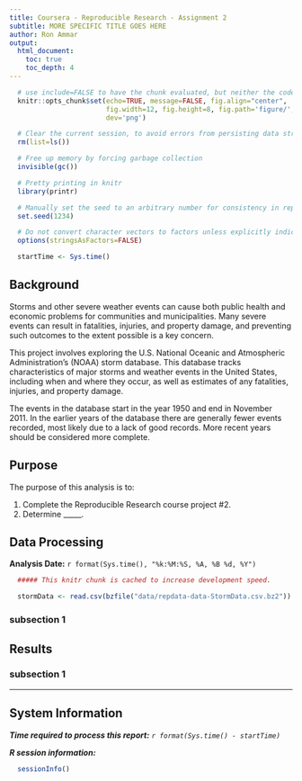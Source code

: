 ```yaml
---
title: Coursera - Reproducible Research - Assignment 2
subtitle: MORE SPECIFIC TITLE GOES HERE
author: Ron Ammar
output: 
  html_document:
    toc: true
    toc_depth: 4
---
```


```r
  # use include=FALSE to have the chunk evaluated, but neither the code nor its output displayed.
  knitr::opts_chunk$set(echo=TRUE, message=FALSE, fig.align="center",
                        fig.width=12, fig.height=8, fig.path='figure/',
                        dev='png')
```

```r
  # Clear the current session, to avoid errors from persisting data structures
  rm(list=ls())

  # Free up memory by forcing garbage collection
  invisible(gc())

  # Pretty printing in knitr
  library(printr)

  # Manually set the seed to an arbitrary number for consistency in reports
  set.seed(1234)

  # Do not convert character vectors to factors unless explicitly indicated
  options(stringsAsFactors=FALSE)

  startTime <- Sys.time()
```

## Background

Storms and other severe weather events can cause both public health and economic problems for communities and municipalities. Many severe events can result in fatalities, injuries, and property damage, and preventing such outcomes to the extent possible is a key concern.

This project involves exploring the U.S. National Oceanic and Atmospheric Administration's (NOAA) storm database. This database tracks characteristics of major storms and weather events in the United States, including when and where they occur, as well as estimates of any fatalities, injuries, and property damage.

The events in the database start in the year 1950 and end in November 2011. In the earlier years of the database there are generally fewer events recorded, most likely due to a lack of good records. More recent years should be considered more complete.

## Purpose

The purpose of this analysis is to:

1. Complete the Reproducible Research course project #2.
2. Determine _____.

## Data Processing

**Analysis Date:** `r format(Sys.time(), "%k:%M:%S, %A, %B %d, %Y")` 

```r
  ##### This knitr chunk is cached to increase development speed.

  stormData <- read.csv(bzfile("data/repdata-data-StormData.csv.bz2"))
```

### subsection 1

## Results

### subsection 1

------

## System Information

***Time required to process this report:*** *`r format(Sys.time() - startTime)`*

***R session information:***

```r
  sessionInfo()
```
